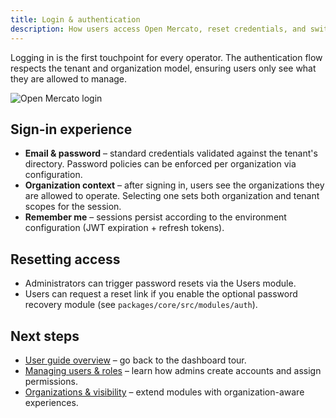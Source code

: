 ```yaml
---
title: Login & authentication
description: How users access Open Mercato, reset credentials, and switch organizations.
---
```


Logging in is the first touchpoint for every operator. The authentication flow respects the tenant and organization model, ensuring users only see what they are allowed to manage.

![Open Mercato login](../screenshots/open-mercato-login.png)

## Sign-in experience

- **Email & password** – standard credentials validated against the tenant's directory. Password policies can be enforced per organization via configuration.
- **Organization context** – after signing in, users see the organizations they are allowed to operate. Selecting one sets both organization and tenant scopes for the session.
- **Remember me** – sessions persist according to the environment configuration (JWT expiration + refresh tokens).

## Resetting access

- Administrators can trigger password resets via the Users module.
- Users can request a reset link if you enable the optional password recovery module (see `packages/core/src/modules/auth`).

## Next steps

- [User guide overview](./overview) – go back to the dashboard tour.
- [Managing users & roles](../customization/forms/crud-form) – learn how admins create accounts and assign permissions.
- [Organizations & visibility](../customization/modules/authoring-first-module) – extend modules with organization-aware experiences.
